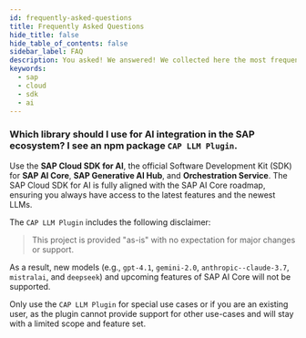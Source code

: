 ```yaml
---
id: frequently-asked-questions
title: Frequently Asked Questions
hide_title: false
hide_table_of_contents: false
sidebar_label: FAQ
description: You asked! We answered! We collected here the most frequent question about SAP Cloud SDK for JavaScript.
keywords:
  - sap
  - cloud
  - sdk
  - ai
---
```


### Which library should I use for AI integration in the SAP ecosystem? I see an npm package `CAP LLM Plugin`.

Use the **SAP Cloud SDK for AI**, the official Software Development Kit (SDK) for **SAP AI Core**, **SAP Generative AI Hub**, and **Orchestration Service**.
The SAP Cloud SDK for AI is fully aligned with the SAP AI Core roadmap, ensuring you always have access to the latest features and the newest LLMs.

The `CAP LLM Plugin` includes the following disclaimer:

> This project is provided "as-is" with no expectation for major changes or support.

As a result, new models (e.g., `gpt-4.1`, `gemini-2.0`, `anthropic--claude-3.7`, `mistralai`, and `deepseek`) and upcoming features of SAP AI Core will not be supported.

Only use the `CAP LLM Plugin` for special use cases or if you are an existing user, as the plugin cannot provide support for other use-cases and will stay with a limited scope and feature set.
